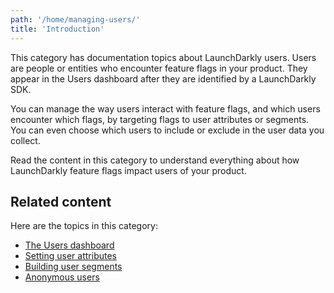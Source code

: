 ```yaml
---
path: '/home/managing-users/'
title: 'Introduction'
---
```


This category has documentation topics about LaunchDarkly users. Users are people or entities who encounter feature flags in your product. They appear in the Users dashboard after they are identified by a LaunchDarkly SDK.

You can manage the way users interact with feature flags, and which users encounter which flags, by targeting flags to user attributes or segments. You can even choose which users to include or exclude in the user data you collect.

Read the content in this category to understand everything about how LaunchDarkly feature flags impact users of your product.

## Related content

Here are the topics in this category:

- [The Users dashboard](./the-user-dashboard)
- [Setting user attributes](./private-user-attributes)
- [Building user segments](./segmenting-users)
- [Anonymous users](./anonymous-users)
